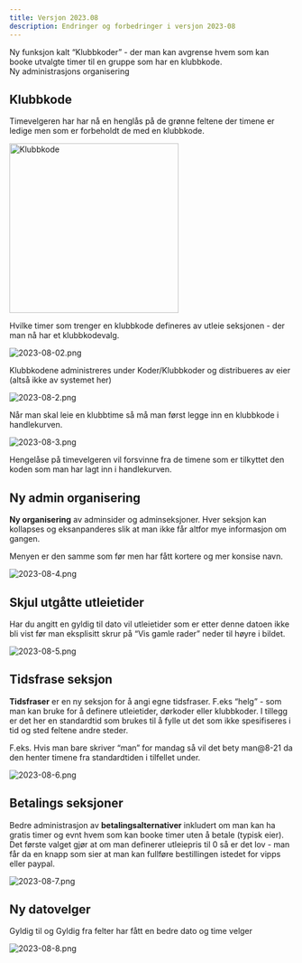 ```yaml
---
title: Versjon 2023.08
description: Endringer og forbedringer i versjon 2023-08
---
```



<Aside type="tip" title="Høydepunkt">
Ny funksjon kalt “Klubbkoder” - der man kan avgrense hvem som kan booke utvalgte timer til en gruppe som har en klubbkode.
</Aside>
<Aside type="tip" title="Høydepunkt">
Ny administrasjons organisering
</Aside> 

## Klubbkode

Timevelgeren har har nå en henglås på de grønne feltene der timene er ledige men som er forbeholdt de med en klubbkode.

<Image src={image1} alt="Klubbkode" width="300px"/>

Hvilke timer som trenger en klubbkode defineres av utleie seksjonen - der man nå har et klubbkodevalg.

![2023-08-02.png](2023-08/2023-08-02.png)

Klubbkodene administreres under Koder/Klubbkoder og distribueres av eier (altså ikke av systemet her)

![2023-08-2.png](2023-08/2023-08-2.png)

Når man skal leie en klubbtime så må man først legge inn en klubbkode i handlekurven.

![2023-08-3.png](2023-08/2023-08-3.png)

Hengelåse på timevelgeren vil forsvinne fra de timene som er tilkyttet den koden som man har lagt inn i handlekurven.

## Ny admin organisering

**Ny organisering** av adminsider og adminseksjoner. Hver seksjon kan kollapses og eksanpanderes slik at man ikke får altfor mye informasjon om gangen.

Menyen er den samme som før men har fått kortere og mer konsise navn.

![2023-08-4.png](2023-08/2023-08-4.png)

## **Skjul utgåtte utleietider**

Har du angitt en gyldig til dato vil utleietider som er etter denne datoen ikke bli vist før man eksplisitt skrur på “Vis gamle rader” neder til høyre i bildet.

![2023-08-5.png](2023-08/2023-08-5.png)

## Tidsfrase seksjon

**Tidsfraser** er en ny seksjon for å angi egne tidsfraser. F.eks “helg” - som man kan bruke for å definere utleietider, dørkoder eller klubbkoder. I tillegg er det her en standardtid som brukes til å fylle ut det som ikke spesifiseres i tid og sted feltene andre steder.

F.eks. Hvis man bare skriver “man” for mandag så vil det bety man@8-21 da den henter timene fra standardtiden i tilfellet under.

![2023-08-6.png](2023-08/2023-08-6.png)

## Betalings seksjoner

Bedre administrasjon av **betalingsalternativer** inkludert om man kan ha gratis timer og evnt hvem som kan booke timer uten å betale (typisk eier). Det første valget gjør at om man definerer utleiepris til 0 så er det lov - man får da en knapp som sier at man kan fullføre bestillingen istedet for vipps eller paypal.

![2023-08-7.png](2023-08/2023-08-7.png)

## Ny datovelger

Gyldig til og Gyldig fra felter har fått en bedre dato og time velger

![2023-08-8.png](2023-08/2023-08-8.png)
